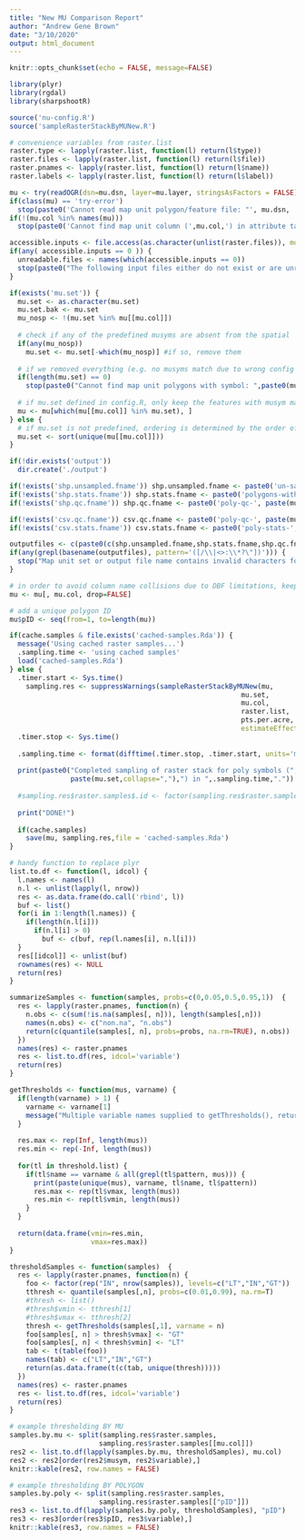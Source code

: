 ```yaml
---
title: "New MU Comparison Report"
author: "Andrew Gene Brown"
date: "3/10/2020"
output: html_document
---
```


```r
knitr::opts_chunk$set(echo = FALSE, message=FALSE)

library(plyr)
library(rgdal)
library(sharpshootR)

source('nu-config.R')
source('sampleRasterStackByMUNew.R')

# convenience variables from raster.list
raster.type <- lapply(raster.list, function(l) return(l$type))
raster.files <- lapply(raster.list, function(l) return(l$file))
raster.pnames <- lapply(raster.list, function(l) return(l$name))
raster.labels <- lapply(raster.list, function(l) return(l$label))

mu <- try(readOGR(dsn=mu.dsn, layer=mu.layer, stringsAsFactors = FALSE))
if(class(mu) == 'try-error')
  stop(paste0('Cannot read map unit polygon/feature file: "', mu.dsn, ' / ', mu.layer, '"'), call. = FALSE)
if(!(mu.col %in% names(mu)))
  stop(paste0('Cannot find map unit column (',mu.col,') in attribute table of: "', mu.dsn, ' / ', mu.layer,'"'), call. = FALSE)

accessible.inputs <- file.access(as.character(unlist(raster.files)), mode = 4) + 1 
if(any( accessible.inputs == 0 )) {
  unreadable.files <- names(which(accessible.inputs == 0))
  stop(paste0("The following input files either do not exist or are unreadable: \n", paste0(unreadable.files, collapse=", ")))
}

if(exists('mu.set')) { 
  mu.set <- as.character(mu.set)
  mu.set.bak <- mu.set
  mu_nosp <- !(mu.set %in% mu[[mu.col]])
  
  # check if any of the predefined musyms are absent from the spatial
  if(any(mu_nosp))
    mu.set <- mu.set[-which(mu_nosp)] #if so, remove them
  
  # if we removed everything (e.g. no musyms match due to wrong config file?), fail gracefully
  if(length(mu.set) == 0) 
    stop(paste0("Cannot find map unit polygons with symbol: ",paste0(mu.set.bak,collapse=", ")))
  
  # if mu.set defined in config.R, only keep the features with musym matching set
  mu <- mu[which(mu[[mu.col]] %in% mu.set), ] 
} else {
  # if mu.set is not predefined, ordering is determined by the order of musyms in the source file
  mu.set <- sort(unique(mu[[mu.col]]))
}

if(!dir.exists('output')) 
  dir.create('./output')

if(!exists('shp.unsampled.fname')) shp.unsampled.fname <- paste0('un-sampled-', paste(mu.set, collapse='_'))
if(!exists('shp.stats.fname')) shp.stats.fname <- paste0('polygons-with-stats-', paste(mu.set, collapse='_'))
if(!exists('shp.qc.fname')) shp.qc.fname <- paste0('poly-qc-', paste(mu.set, collapse='_'))

if(!exists('csv.qc.fname')) csv.qc.fname <- paste0('poly-qc-', paste(mu.set, collapse='_'),'.csv')
if(!exists('csv.stats.fname')) csv.stats.fname <- paste0('poly-stats-', paste(mu.set, collapse='_'), '.csv')

outputfiles <- c(paste0(c(shp.unsampled.fname,shp.stats.fname,shp.qc.fname),".shp"), csv.qc.fname, csv.stats.fname)
if(any(grepl(basename(outputfiles), pattern='([/\\|<>:\\*?\"])'))) {
  stop("Map unit set or output file name contains invalid characters for filename. Either override default output filenames in config.R or remove [/\\|<>:\\*?\"] characters from your map unit symbols.", call. = FALSE)
}

# in order to avoid column name collisions due to DBF limitations, keep only the mu.col column
mu <- mu[, mu.col, drop=FALSE]

# add a unique polygon ID
mu$pID <- seq(from=1, to=length(mu))

if(cache.samples & file.exists('cached-samples.Rda')) {
  message('Using cached raster samples...')
  .sampling.time <- 'using cached samples'
  load('cached-samples.Rda')
} else {
  .timer.start <- Sys.time()
    sampling.res <- suppressWarnings(sampleRasterStackByMUNew(mu, 
                                                         mu.set, 
                                                         mu.col, 
                                                         raster.list, 
                                                         pts.per.acre, 
                                                         estimateEffectiveSampleSize = correct.sample.size))
  .timer.stop <- Sys.time()
  
  .sampling.time <- format(difftime(.timer.stop, .timer.start, units='mins'), digits=2)
  
  print(paste0("Completed sampling of raster stack for poly symbols (",
               paste(mu.set,collapse=","),") in ",.sampling.time,"."))
  
  #sampling.res$raster.samples$.id <- factor(sampling.res$raster.samples$.id, levels=mu.set)
  
  print("DONE!")
  
  if(cache.samples)
    save(mu, sampling.res,file = 'cached-samples.Rda')
}
```

```r
# handy function to replace plyr 
list.to.df <- function(l, idcol) {
  l.names <- names(l)
  n.l <- unlist(lapply(l, nrow))
  res <- as.data.frame(do.call('rbind', l))
  buf <- list()
  for(i in 1:length(l.names)) {
    if(length(n.l[i]))
      if(n.l[i] > 0)
        buf <- c(buf, rep(l.names[i], n.l[i]))
  }
  res[[idcol]] <- unlist(buf)
  rownames(res) <- NULL
  return(res)
}

summarizeSamples <- function(samples, probs=c(0,0.05,0.5,0.95,1))  {
  res <- lapply(raster.pnames, function(n) {
    n.obs <- c(sum(!is.na(samples[, n])), length(samples[,n]))
    names(n.obs) <- c("non.na", "n.obs")
    return(c(quantile(samples[, n], probs=probs, na.rm=TRUE), n.obs))
  })
  names(res) <- raster.pnames
  res <- list.to.df(res, idcol='variable')
  return(res)
}

getThresholds <- function(mus, varname) {
  if(length(varname) > 1) {
    varname <- varname[1]
    message("Multiple variable names supplied to getThresholds(), returning values for first name.")
  }
  
  res.max <- rep(Inf, length(mus))
  res.min <- rep(-Inf, length(mus))
  
  for(tl in threshold.list) {
    if(tl$name == varname & all(grepl(tl$pattern, mus))) {
      print(paste(unique(mus), varname, tl$name, tl$pattern))
      res.max <- rep(tl$vmax, length(mus))
      res.min <- rep(tl$vmin, length(mus))
    }
  }      
  
  return(data.frame(vmin=res.min,
                    vmax=res.max))
}

thresholdSamples <- function(samples)  {
  res <- lapply(raster.pnames, function(n) {
    foo <- factor(rep("IN", nrow(samples)), levels=c("LT","IN","GT"))
    tthresh <- quantile(samples[,n], probs=c(0.01,0.99), na.rm=T)
    #thresh <- list()
    #thresh$vmin <- tthresh[1]
    #thresh$vmax <- tthresh[2]
    thresh <- getThresholds(samples[,1], varname = n)
    foo[samples[, n] > thresh$vmax] <- "GT"
    foo[samples[, n] < thresh$vmin] <- "LT"
    tab <- t(table(foo))
    names(tab) <- c("LT","IN","GT")
    return(as.data.frame(t(c(tab, unique(thresh)))))
  })
  names(res) <- raster.pnames
  res <- list.to.df(res, idcol='variable')
  return(res)
}
```

```r
# example thresholding BY MU
samples.by.mu <- split(sampling.res$raster.samples,
                      sampling.res$raster.samples[[mu.col]])
res2 <- list.to.df(lapply(samples.by.mu, thresholdSamples), mu.col)
res2 <- res2[order(res2$musym, res2$variable),]
knitr::kable(res2, row.names = FALSE)

# example thresholding BY POLYGON
samples.by.poly <- split(sampling.res$raster.samples,
                      sampling.res$raster.samples[["pID"]])
res3 <- list.to.df(lapply(samples.by.poly, thresholdSamples), "pID")
res3 <- res3[order(res3$pID, res3$variable),]
knitr::kable(res3, row.names = FALSE)
```
